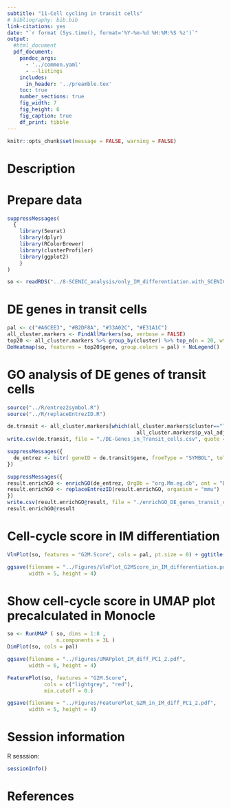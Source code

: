 ```yaml
---
subtitle: "11-Cell cycling in transit cells"
# bibliography: bib.bib
link-citations: yes
date: "`r format (Sys.time(), format='%Y-%m-%d %H:%M:%S %z')`"
output: 
  #html_document
  pdf_document:
    pandoc_args:
      - '../common.yaml'
      - --listings
    includes:
      in_header: '../preamble.tex'
    toc: true
    number_sections: true
    fig_width: 7
    fig_height: 6
    fig_caption: true
    df_print: tibble
---
```


```r
knitr::opts_chunk$set(message = FALSE, warning = FALSE)
```

\newpage

# Description





# Prepare data

```r
suppressMessages(
  {
    library(Seurat)
    library(dplyr)
    library(RColorBrewer)
    library(clusterProfiler)
    library(ggplot2)
    }
)

so <- readRDS("../8-SCENIC_analysis/only_IM_differentiation.with_SCENIC.seuratObject.Rds")
```


# DE genes in transit cells

```r
pal <- c("#A6CEE3", "#B2DF8A", "#33A02C", "#E31A1C")
all_cluster.markers <- FindAllMarkers(so, verbose = FALSE)
top20 <- all_cluster.markers %>% group_by(cluster) %>% top_n(n = 20, wt = avg_log2FC)
DoHeatmap(so, features = top20$gene, group.colors = pal) + NoLegend()
```
# GO analysis of DE genes of transit cells

```r
source("../R/entrez2symbol.R")
source("../R/replaceEntrezID.R")

de.transit <- all_cluster.markers[which(all_cluster.markers$cluster=="Transit" &
                                          all_cluster.markers$p_val_adj < 0.01), ]
write.csv(de.transit, file = "./DE-Genes_in_Transit_cells.csv", quote = FALSE)
```

```r
suppressMessages({
  de_entrez <- bitr( geneID = de.transit$gene, fromType = "SYMBOL", toType = "ENTREZID", OrgDb = "org.Mm.eg.db", drop = TRUE ) $ ENTREZID
})

```

```r
suppressMessages({
result.enrichGO <- enrichGO(de_entrez, OrgDb = "org.Mm.eg.db", ont = "BP")
result.enrichGO <- replaceEntrezID(result.enrichGO, organism = "mmu")
})
write.csv(result.enrichGO@result, file = "./enrichGO_DE_genes_transit_cells.csv")
result.enrichGO@result
```

# Cell-cycle score in IM differentiation

```r
VlnPlot(so, features = "G2M.Score", cols = pal, pt.size = 0) + ggtitle("")
```

```r
ggsave(filename = "../Figures/VlnPlot_G2MScore_in_IM_differentiation.pdf", 
       width = 5, height = 4)
```

# Show cell-cycle score in UMAP plot precalculated in Monocle

```r
so <- RunUMAP ( so, dims = 1:8 , 
                n.components = 3L )
DimPlot(so, cols = pal)
```
```r
ggsave(filename = "../Figures/UMAPplot_IM_diff_PC1_2.pdf", 
       width = 6, height = 4)
```


```r
FeaturePlot(so, features = "G2M.Score", 
            cols = c("lightgrey", "red"), 
            min.cutoff = 0.)
```
```r
ggsave(filename = "../Figures/FeaturePlot_G2M_in_IM_diff_PC1_2.pdf", 
       width = 5, height = 4)
```


# Session information 

R sesssion: 

```r
sessionInfo()
```


# References



